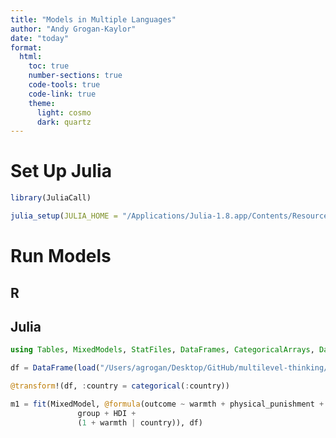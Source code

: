 ```yaml
---
title: "Models in Multiple Languages"
author: "Andy Grogan-Kaylor"
date: "today"
format:
  html:
    toc: true
    number-sections: true
    code-tools: true
    code-link: true
    theme:
      light: cosmo
      dark: quartz
---
```


# Set Up Julia

```r

library(JuliaCall)

julia_setup(JULIA_HOME = "/Applications/Julia-1.8.app/Contents/Resources/julia/bin")

```

# Run Models

::: {.panel-tabset}

## R

## Julia

```julia

using Tables, MixedModels, StatFiles, DataFrames, CategoricalArrays, DataFramesMeta

df = DataFrame(load("/Users/agrogan/Desktop/GitHub/multilevel-thinking/simulate-and-analyze-multilevel-data/simulated_multilevel_data.dta"))

@transform!(df, :country = categorical(:country))

```

```julia

m1 = fit(MixedModel, @formula(outcome ~ warmth + physical_punishment + 
               group + HDI +
               (1 + warmth | country)), df)

```

:::

